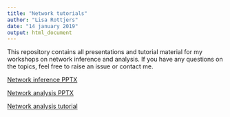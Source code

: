 ```yaml
---
title: "Network tutorials"
author: "Lisa Rottjers"
date: "14 january 2019"
output: html_document
---
```


This repository contains all presentations and tutorial material for my workshops on network inference and analysis. If you have any questions on the topics, feel free to raise an issue or contact me. 

[Network inference PPTX](https://github.com/ramellose/networktutorials/raw/master/Workshop%20network%20analysis%202019/Network%20inference.pptx)

[Network analysis PPTX](https://github.com/ramellose/networktutorials/raw/master/Workshop%20network%20analysis%202019/Network%20analysis.pptx)

[Network analysis tutorial](https://ramellose.github.io/networktutorials/workshop_MDA.html)

